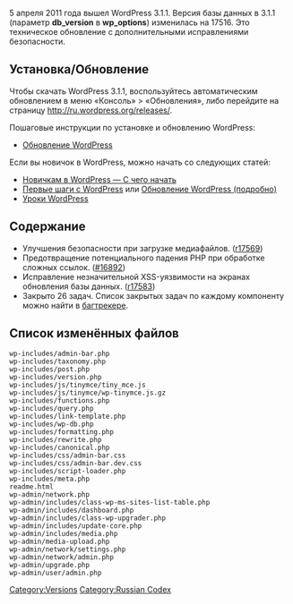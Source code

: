 {{Languages|
{{en|Version 3.1.1}}
{{ja|Version 3.1.1}}
{{ru|Версия 3.1.1}}
{{zh-cn|3.1.1 版本}}
}}

5 апреля 2011 года вышел WordPress 3.1.1. Версия базы данных в 3.1.1 (параметр '''db_version''' в '''wp_options''') изменилась на 17516. Это техническое обновление с дополнительными исправлениями безопасности.

==Установка/Обновление==
Чтобы скачать WordPress 3.1.1, воспользуйтесь автоматическим обновлением в меню «Консоль» > «Обновления», либо перейдите на страницу http://ru.wordpress.org/releases/.

Пошаговые инструкции по установке и обновлению WordPress:

* [[Обновление WordPress]]

Если вы новичок в WordPress, можно начать со следующих статей:
* [[Новичкам в WordPress — С чего начать]]
* [[Первые шаги с WordPress]] или [[Обновление WordPress (подробно)]]
* [[WordPress Lessons|Уроки WordPress]]

== Содержание ==
* Улучшения безопасности при загрузке медиафайлов. ([http://core.trac.wordpress.org/changeset/17569 r17569])
* Предотвращение потенциального падения PHP при обработке сложных ссылок. ([http://core.trac.wordpress.org/ticket/16892 #16892])
* Исправление незначительной XSS-уязвимости на экранах обновления базы данных. ([http://core.trac.wordpress.org/changeset/17583 r17583])
* Закрыто 26 задач. Список закрытых задач по каждому компоненту можно найти в [http://core.trac.wordpress.org/milestone/3.1.1 багтрекере].

==Список изменённых файлов==
<pre>
wp-includes/admin-bar.php
wp-includes/taxonomy.php
wp-includes/post.php
wp-includes/version.php
wp-includes/js/tinymce/tiny_mce.js
wp-includes/js/tinymce/wp-tinymce.js.gz
wp-includes/functions.php
wp-includes/query.php
wp-includes/link-template.php
wp-includes/wp-db.php
wp-includes/formatting.php
wp-includes/rewrite.php
wp-includes/canonical.php
wp-includes/css/admin-bar.css
wp-includes/css/admin-bar.dev.css
wp-includes/script-loader.php
wp-includes/meta.php
readme.html
wp-admin/network.php
wp-admin/includes/class-wp-ms-sites-list-table.php
wp-admin/includes/dashboard.php
wp-admin/includes/class-wp-upgrader.php
wp-admin/includes/update-core.php
wp-admin/includes/media.php
wp-admin/media-upload.php
wp-admin/network/settings.php
wp-admin/network/admin.php
wp-admin/upgrade.php
wp-admin/user/admin.php
</pre>


[[Category:Versions]]
[[Category:Russian Codex]]